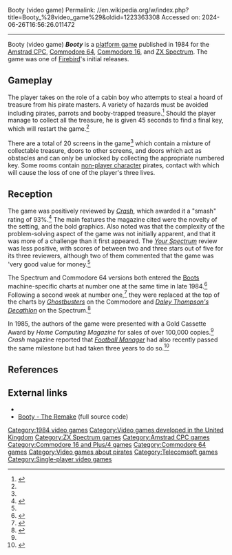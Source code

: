 Booty (video game)
Permalink: //en.wikipedia.org/w/index.php?title=Booty_%28video_game%29&oldid=1223363308
Accessed on: 2024-06-26T16:56:26.011472



------
Booty (video game)
{{short description|1984 video game}}
{{Infobox video game
|title  = Booty
|image = Booty (firebird) cover.jpg
|publisher = [[Telecomsoft|Firebird]]
|developer = John F. Cain (Spectrum), Kevin Moughtin (C64)<ref name='hcwgoldcassette'>{{cite magazine |title=Readers Page|magazine=Home Computing Weekly|issue=|publisher=Argus Specialist Publications|date=21 May 1985|page=46|url=https://spectrumcomputing.co.uk/page.php?issue_id=2679&page=46|access-date=12 January 2022}}</ref>
|engine = 
|release = [[1984 in video gaming|1984]]
|genre = [[Platform game|Platform]]
|modes = [[Single-player]]
|platforms = [[Amstrad CPC]], [[Commodore 64]], [[Commodore 16]], [[ZX Spectrum]] 
}}
'''''Booty''''' is a [[platform game]] published in 1984 for the [[Amstrad CPC]], [[Commodore 64]], [[Commodore 16]], and  [[ZX Spectrum]]. The game was one of [[Telecomsoft|Firebird]]'s initial releases.

== Gameplay ==

The player takes on the role of a cabin boy who attempts to steal a hoard of treasure from his pirate masters.  A variety of hazards must be avoided including pirates, parrots and booby-trapped treasure.<ref name='yourspectrum12'>{{cite magazine |title=Joystick Jury|magazine=Your Spectrum|issue=12|publisher=Sportscene Specialist Press|date=March 1985|page=32|url=https://spectrumcomputing.co.uk/page.php?issue_id=327&page=32|access-date=12 January 2022}}</ref> Should the player manage to collect all the treasure, he is given 45 seconds to find a final key, which will restart the game.<ref name=yourspectrum12 />

There are a total of 20 screens in the game<ref name=yourspectrum12 /> which contain a mixture of collectable treasure, doors to other screens, and doors which act as obstacles and can only be unlocked by collecting the appropriate numbered key.  Some rooms contain [[non-player character]] pirates, contact with which will cause the loss of one of the player's three lives.

==Reception==
{{Video game reviews
| award1Pub = Crash
| award1 = Smash!<ref>Game review, Crash issue 10, November 1984, page 96</ref>
}}
The game was positively reviewed by ''[[Crash (magazine)|Crash]]'', which awarded it a "smash" rating of 93%.<ref>{{cite web|url=http://www.crashonline.org.uk/10/booty.htm|title=CRASH 10 - Booty|publisher=|accessdate=30 June 2015}}</ref>  The main features the magazine cited were the novelty of the setting, and the bold graphics.  Also noted was that the complexity of the problem-solving aspect of the game was not initially apparent, and that it was more of a challenge than it first appeared.  The ''[[Your Spectrum]]'' review was less positive, with scores of between two and three stars out of five for its three reviewers, although two of them commented that the game was 'very good value for money.<ref name=yourspectrum12 />

The Spectrum and Commodore 64 versions both entered the [[Boots (company)|Boots]] machine-specific charts at number one at the same time in late 1984.<ref name='pcw19841206'>{{cite magazine |title=Top 10|magazine=Popular Computing Weekly|issue=|publisher=Sunshine Publications|date=6 December 1984|page=98|url=https://archive.org/details/popular-computing-weekly-1984-12-06/page/n97/mode/2up?view=theater|access-date=12 January 2022}}</ref> Following a second week at number one,<ref name='pcw19841213'>{{cite magazine |title=Top 10|magazine=Popular Computing Weekly|issue=|publisher=Sunshine Publications|date=13 December 1984|page=66|url=https://archive.org/details/popular-computing-weekly-1984-12-13/page/n64/mode/1up?view=theater|access-date=12 January 2022}}</ref> they were replaced at the top of the charts by ''[[Ghostbusters (1984 video game)|Ghostbusters]]'' on the Commodore and ''[[Daley Thompson's Decathlon]]'' on the Spectrum.<ref name='pcw19841220'>{{cite magazine |title=Top 10|magazine=Popular Computing Weekly|issue=|publisher=Sunshine Publications|date=20 December 1984|page=74|url=https://archive.org/details/popular-computing-weekly-1984-12-20/page/n73/mode/2up?view=theater|access-date=12 January 2022}}</ref>

In 1985, the authors of the game were presented with a Gold Cassette Award by ''Home Computing Magazine'' for sales of over 100,000 copies.<ref name='hcwgoldcassette' /> ''Crash'' magazine reported that ''[[Football Manager (1982 video game)|Football Manager]]'' had also recently passed the same milestone but had taken three years to do so.<ref>{{cite web|url=http://www.crashonline.org.uk/16/news.htm|title=CRASH 16 - News|publisher=|accessdate=30 June 2015}}</ref>

== References ==
{{reflist}}

==External links==

*{{WoS game|id=0000633}}
*[https://github.com/salvakantero/BootyRemake_CPC Booty - The Remake] (full source code)

{{DEFAULTSORT:Booty (video game)}}
[[Category:1984 video games]]
[[Category:Video games developed in the United Kingdom]]
[[Category:ZX Spectrum games]]
[[Category:Amstrad CPC games]]
[[Category:Commodore 16 and Plus/4 games]]
[[Category:Commodore 64 games]]
[[Category:Video games about pirates]]
[[Category:Telecomsoft games]]
[[Category:Single-player video games]]